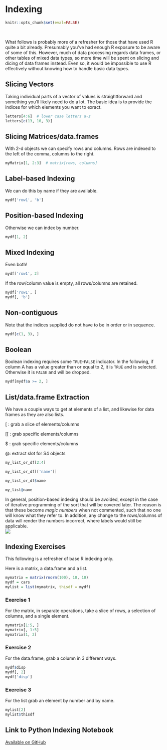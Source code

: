 # Indexing

```r
knitr::opts_chunk$set(eval=FALSE)
```

<div class="" style="text-align: center;">
<i class="fas fa-table fa-5x" style = 'color:#990024CC'></i>
</div>

<br>

What follows is probably more of a refresher for those that have used R quite a bit already.  Presumably you've had enough R exposure to be aware of some of this. However, much of data processing regards data frames, or other tables of mixed data types, so more time will be spent on slicing and dicing of data frames instead.  Even so, it would be impossible to use R effectively without knowing how to handle basic data types.

## Slicing Vectors

Taking individual parts of a vector of values is straightforward and something you'll likely need to do a lot. The basic idea is to provide the indices for which elements you want to exract.

```r
letters[4:6]  # lower case letters a-z
letters[c(13, 10, 3)]
```

## Slicing Matrices/data.frames

With 2-d objects we can specify rows and columns. Rows are indexed to the left of the comma, columns to the right.

```r
myMatrix[1, 2:3]  # matrix[rows, columns]
```


## Label-based Indexing

We can do this by name if they are available.

```r
mydf['row1', 'b']
```

## Position-based Indexing

Otherwise we can index by number.

```r
mydf[1, 2]
```


## Mixed Indexing

Even both!

```r
mydf['row1', 2]
```

If the row/column value is empty, all rows/columns are retained.

```r
mydf['row1', ]
mydf[, 'b']
```


## Non-contiguous

Note that the indices supplied do not have to be in order or in sequence.

```r
mydf[c(1, 3), ]
```

## Boolean

Boolean indexing requires some `TRUE`-`FALSE` indicator.  In the following, if column A has a value greater than or equal to 2, it is `TRUE` and is selected. Otherwise it is `FALSE` and will be dropped.

```r
mydf[mydf$a >= 2, ]
```


## List/data.frame Extraction

We have a couple ways to get at elements of a list, and likewise for data frames as they are also lists.

<span class="func">[</span> : grab a slice of elements/columns

<span class="func">[[</span> : grab specific elements/columns

<span class="func">$</span> : grab specific elements/columns

<span class="func">@</span>: extract slot for S4 objects

```r
my_list_or_df[2:4]
```


```r
my_list_or_df[['name']]
```

```r
my_list_or_df$name
```

```r
my_list@name
```


<div class='note'>
In general, position-based indexing should be avoided, except in the case of iterative programming of the sort that will be covered later.  The reason is that these become *magic numbers* when not commented, such that no one will know what they refer to.  In addition, any change to the rows/columns of data will render the numbers incorrect, where labels would still be applicable.
<img class='img-note' src="img/R.ico" style="display:block; margin: 0 auto;"> 
</div>

## Indexing Exercises

This following is a refresher of base R indexing only.

Here is a <span class="objclass">matrix</span>, a <span class="objclass">data.frame</span> and a <span class="objclass">list</span>.

```r
mymatrix = matrix(rnorm(100), 10, 10)
mydf = cars
mylist = list(mymatrix, thisdf = mydf)
```

### Exercise 1

For the <span class="objclass">matrix</span>, in separate operations, take a slice of rows, a selection of columns, and a single element.

```r
mymatrix[1:5, ]
mymatrix[, 1:5]
mymatrix[1, 2]
```

### Exercise 2

For the <span class="objclass">data.frame</span>, grab a column in 3 different ways.

```r
mydf$disp
mydf[, 2]
mydf['disp']
```

### Exercise 3

For the <span class="objclass">list</span> grab an element by number and by name.

```r
mylist[2]
mylist$thisdf
```

## Link to Python Indexing Notebook

[Available on GitHub](https://github.com/m-clark/data-processing-and-visualization/blob/master/jupyter_notebooks/indexing.ipynb)
